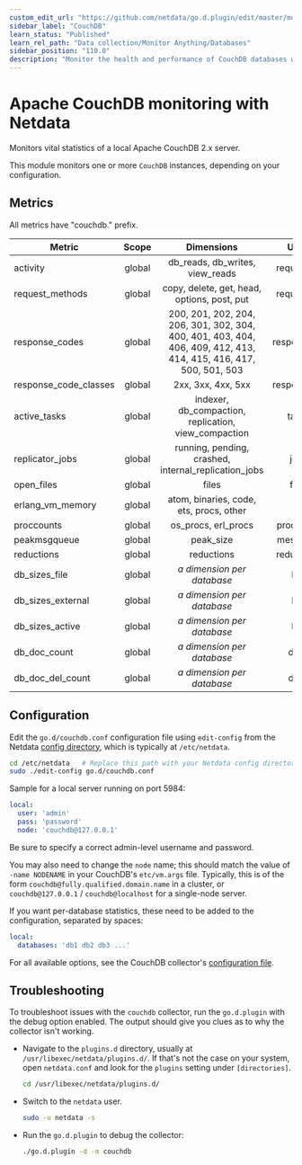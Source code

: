 ```yaml
---
custom_edit_url: "https://github.com/netdata/go.d.plugin/edit/master/modules/couchdb/README.md"
sidebar_label: "CouchDB"
learn_status: "Published"
learn_rel_path: "Data collection/Monitor Anything/Databases"
sidebar_position: "110.0"
description: "Monitor the health and performance of CouchDB databases with zero configuration, per-second metric granularity, and interactive visualizations."
---
```



# Apache CouchDB monitoring with Netdata

Monitors vital statistics of a local Apache CouchDB 2.x server.

This module monitors one or more `CouchDB` instances, depending on your configuration.

## Metrics

All metrics have "couchdb." prefix.

| Metric                | Scope  |                                                    Dimensions                                                     |    Units    |
|-----------------------|:------:|:-----------------------------------------------------------------------------------------------------------------:|:-----------:|
| activity              | global |                                          db_reads, db_writes, view_reads                                          | requests/s  |
| request_methods       | global |                                    copy, delete, get, head, options, post, put                                    | requests/s  |
| response_codes        | global | 200, 201, 202, 204, 206, 301, 302, 304, 400, 401, 403, 404, 406, 409, 412, 413, 414, 415, 416, 417, 500, 501, 503 | responses/s |
| response_code_classes | global |                                                2xx, 3xx, 4xx, 5xx                                                 | responses/s |
| active_tasks          | global |                               indexer, db_compaction, replication, view_compaction                                |    tasks    |
| replicator_jobs       | global |                               running, pending, crashed, internal_replication_jobs                                |    jobs     |
| open_files            | global |                                                       files                                                       |    files    |
| erlang_vm_memory      | global |                                      atom, binaries, code, ets, procs, other                                      |      B      |
| proccounts            | global |                                                os_procs, erl_procs                                                |  processes  |
| peakmsgqueue          | global |                                                     peak_size                                                     |  messages   |
| reductions            | global |                                                    reductions                                                     | reductions  |
| db_sizes_file         | global |                                          <i>a dimension per database</i>                                          |     KiB     |
| db_sizes_external     | global |                                          <i>a dimension per database</i>                                          |     KiB     |
| db_sizes_active       | global |                                          <i>a dimension per database</i>                                          |     KiB     |
| db_doc_count          | global |                                          <i>a dimension per database</i>                                          |    docs     |
| db_doc_del_count      | global |                                          <i>a dimension per database</i>                                          |    docs     |

## Configuration

Edit the `go.d/couchdb.conf` configuration file using `edit-config` from the
Netdata [config directory](https://learn.netdata.cloud/docs/configure/nodes), which is typically at `/etc/netdata`.

```bash
cd /etc/netdata   # Replace this path with your Netdata config directory, if different
sudo ./edit-config go.d/couchdb.conf
```

Sample for a local server running on port 5984:

```yaml
local:
  user: 'admin'
  pass: 'password'
  node: 'couchdb@127.0.0.1'
```

Be sure to specify a correct admin-level username and password.

You may also need to change the `node` name; this should match the value of `-name NODENAME` in your
CouchDB's `etc/vm.args` file. Typically, this is of the form `couchdb@fully.qualified.domain.name` in a cluster,
or `couchdb@127.0.0.1` / `couchdb@localhost` for a single-node server.

If you want per-database statistics, these need to be added to the configuration, separated by spaces:

```yaml
local:
  databases: 'db1 db2 db3 ...'
```

For all available options, see the CouchDB
collector's [configuration file](https://github.com/netdata/go.d.plugin/blob/master/config/go.d/couchdb.conf).

## Troubleshooting

To troubleshoot issues with the `couchdb` collector, run the `go.d.plugin` with the debug option enabled. The output
should give you clues as to why the collector isn't working.

- Navigate to the `plugins.d` directory, usually at `/usr/libexec/netdata/plugins.d/`. If that's not the case on
  your system, open `netdata.conf` and look for the `plugins` setting under `[directories]`.

  ```bash
  cd /usr/libexec/netdata/plugins.d/
  ```

- Switch to the `netdata` user.

  ```bash
  sudo -u netdata -s
  ```

- Run the `go.d.plugin` to debug the collector:

  ```bash
  ./go.d.plugin -d -m couchdb
  ```
